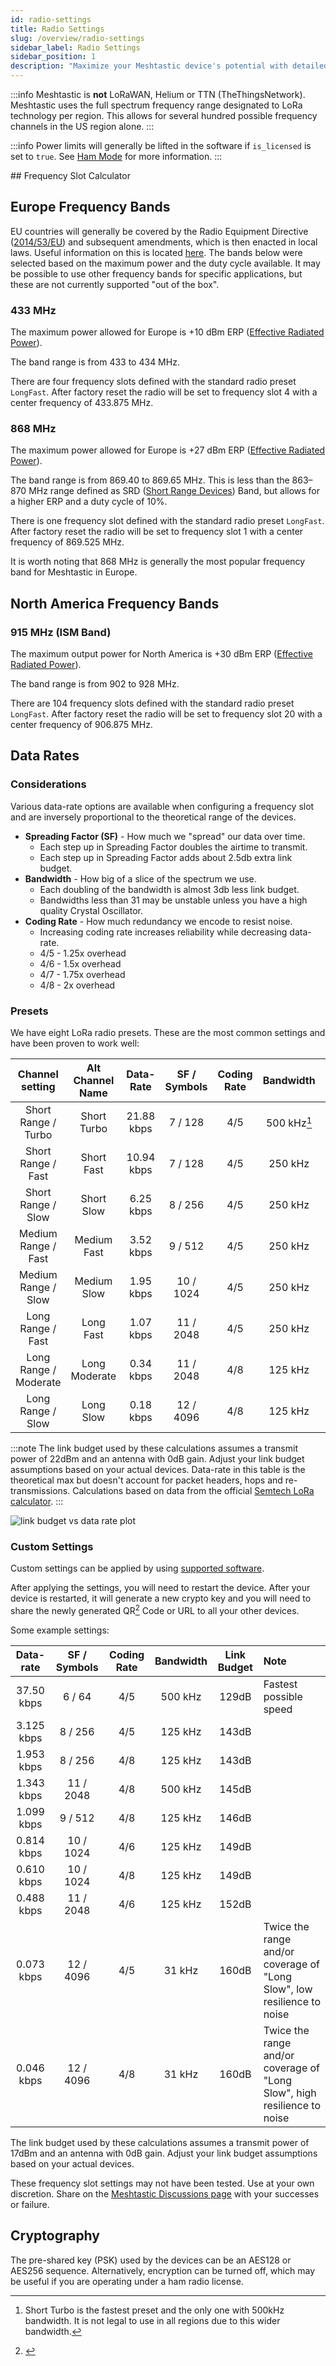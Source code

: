 ```yaml
---
id: radio-settings
title: Radio Settings
slug: /overview/radio-settings
sidebar_label: Radio Settings
sidebar_position: 1
description: "Maximize your Meshtastic device's potential with detailed radio settings instructions, including frequency bands, data rates, and encryption options."
---
```



:::info
Meshtastic is **not** LoRaWAN, Helium or TTN (TheThingsNetwork). Meshtastic uses the full spectrum frequency range designated to LoRa technology per region. This allows for several hundred possible frequency channels in the US region alone.
:::

:::info
Power limits will generally be lifted in the software if `is_licensed` is set to `true`. See [Ham Mode](/docs/faq#amateur-radio-ham) for more information.
:::

<div class="no-print">
  ## Frequency Slot Calculator

  <FrequencyCalculator />
</div>

## Europe Frequency Bands

EU countries will generally be covered by the Radio Equipment Directive ([2014/53/EU](http://data.europa.eu/eli/dir/2014/53/2023-10-01)) and subsequent amendments, which is then enacted in local laws. Useful information on this is located [here](https://single-market-economy.ec.europa.eu/single-market/european-standards/harmonised-standards/radio-equipment_en).
The bands below were selected based on the maximum power and the duty cycle available. It may be possible to use other frequency bands for specific applications, but these are not currently supported "out of the box".

### 433 MHz

The maximum power allowed for Europe is +10 dBm ERP ([Effective Radiated Power](https://en.wikipedia.org/wiki/Effective_radiated_power)).

The band range is from 433 to 434 MHz.

There are four frequency slots defined with the standard radio preset `LongFast`. After factory reset the radio will be set to frequency slot 4 with a center frequency of 433.875 MHz.

### 868 MHz

The maximum power allowed for Europe is +27 dBm ERP ([Effective Radiated Power](https://en.wikipedia.org/wiki/Effective_radiated_power)).

The band range is from 869.40 to 869.65 MHz. This is less than the 863–870 MHz range defined as SRD ([Short Range Devices](https://www.etsi.org/technologies/short-range-devices)) Band, but allows for a higher ERP and a duty cycle of 10%.

There is one frequency slot defined with the standard radio preset `LongFast`. After factory reset the radio will be set to frequency slot 1 with a center frequency of 869.525 MHz.

It is worth noting that 868 MHz is generally the most popular frequency band for Meshtastic in Europe.

## North America Frequency Bands

### 915 MHz (ISM Band)

The maximum output power for North America is +30 dBm ERP ([Effective Radiated Power](https://en.wikipedia.org/wiki/Effective_radiated_power)).

The band range is from 902 to 928 MHz.

There are 104 frequency slots defined with the standard radio preset `LongFast`. After factory reset the radio will be set to frequency slot 20 with a center frequency of 906.875 MHz.

## Data Rates

### Considerations

Various data-rate options are available when configuring a frequency slot and are inversely proportional to the theoretical range of the devices.

- **Spreading Factor (SF)** - How much we "spread" our data over time.
  - Each step up in Spreading Factor doubles the airtime to transmit.
  - Each step up in Spreading Factor adds about 2.5db extra link budget.
- **Bandwidth** - How big of a slice of the spectrum we use.
  - Each doubling of the bandwidth is almost 3db less link budget.
  - Bandwidths less than 31 may be unstable unless you have a high quality Crystal Oscillator.
- **Coding Rate** - How much redundancy we encode to resist noise.
  - Increasing coding rate increases reliability while decreasing data-rate.
  - 4/5 - 1.25x overhead
  - 4/6 - 1.5x overhead
  - 4/7 - 1.75x overhead
  - 4/8 - 2x overhead

### Presets

We have eight LoRa radio presets. These are the most common settings and have been proven to work well:

|    Channel setting     | Alt Channel Name | Data-Rate  | SF / Symbols | Coding Rate |  Bandwidth   | Link Budget |
| :--------------------: | :--------------: | :--------: | :----------: | :---------: | :----------: | :---------: |
|  Short Range / Turbo   |   Short Turbo    | 21.88 kbps |   7 / 128    |     4/5     |  500 kHz[^1] |    140dB    |
|   Short Range / Fast   |    Short Fast    | 10.94 kbps |   7 / 128    |     4/5     |    250 kHz   |    143dB    |
|   Short Range / Slow   |    Short Slow    | 6.25 kbps  |   8 / 256    |     4/5     |    250 kHz   |   145.5dB   |
|  Medium Range / Fast   |   Medium Fast    | 3.52 kbps  |   9 / 512    |     4/5     |    250 kHz   |    148dB    |
|  Medium Range / Slow   |   Medium Slow    | 1.95 kbps  |  10 / 1024   |     4/5     |    250 kHz   |   150.5dB   |
|   Long Range / Fast    |    Long Fast     | 1.07 kbps  |  11 / 2048   |     4/5     |    250 kHz   |    153dB    |
| Long Range / Moderate  |  Long Moderate   | 0.34 kbps  |  11 / 2048   |     4/8     |    125 kHz   |    156dB    |
|   Long Range / Slow    |    Long Slow     | 0.18 kbps  |  12 / 4096   |     4/8     |    125 kHz   |   158.5dB   |

:::note
The link budget used by these calculations assumes a transmit power of 22dBm and an antenna with 0dB gain. Adjust your link budget assumptions based on your actual devices. Data-rate in this table is the theoretical max but doesn't account for packet headers, hops and re-transmissions. Calculations based on data from the official [Semtech LoRa calculator](https://www.semtech.com/design-support/lora-calculator).
:::

![link budget vs data rate plot](/img/about/link-budget-vs-data-rate.webp)

### Custom Settings

Custom settings can be applied by using [supported software](/docs/software).

After applying the settings, you will need to restart the device. After your device is restarted, it will generate a new crypto key and you will need to share the newly generated QR[^2] Code or URL to all your other devices.

[^2]:
    <QRCode />

Some example settings:

| Data-rate  | SF / Symbols | Coding Rate | Bandwidth | Link Budget | Note                                                                     |
| :--------: | :----------: | :---------: | :-------: | :---------: | :----------------------------------------------------------------------- |
| 37.50 kbps |    6 / 64    |     4/5     |    500 kHz    |    129dB    | Fastest possible speed                                                   |
| 3.125 kbps |   8 / 256    |     4/5     |    125 kHz    |    143dB    |                                                                          |
| 1.953 kbps |   8 / 256    |     4/8     |    125 kHz    |    143dB    |                                                                          |
| 1.343 kbps |  11 / 2048   |     4/8     |    500 kHz    |    145dB    |                                                                          |
| 1.099 kbps |   9 / 512    |     4/8     |    125 kHz    |    146dB    |                                                                          |
| 0.814 kbps |  10 / 1024   |     4/6     |    125 kHz    |    149dB    |                                                                          |
| 0.610 kbps |  10 / 1024   |     4/8     |    125 kHz    |    149dB    |                                                                          |
| 0.488 kbps |  11 / 2048   |     4/6     |    125 kHz    |    152dB    |                                                                          |
| 0.073 kbps |  12 / 4096   |     4/5     |    31 kHz     |    160dB    | Twice the range and/or coverage of "Long Slow", low resilience to noise  |
| 0.046 kbps |  12 / 4096   |     4/8     |    31 kHz     |    160dB    | Twice the range and/or coverage of "Long Slow", high resilience to noise |

The link budget used by these calculations assumes a transmit power of 17dBm and an antenna with 0dB gain. Adjust your link budget assumptions based on your actual devices.

These frequency slot settings may not have been tested. Use at your own discretion. Share on the [Meshtastic Discussions page](https://github.com/orgs/meshtastic/discussions) with your successes or failure.

## Cryptography

The pre-shared key (PSK) used by the devices can be an AES128 or AES256 sequence. Alternatively, encryption can be turned off, which may be useful if you are operating under a ham radio license.

[^1]: Short Turbo is the fastest preset and the only one with 500kHz bandwidth. It is not legal to use in all regions due to this wider bandwidth.
